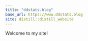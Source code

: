 ```yaml
---
title: "ddstats.blog"
base_url: https://www.ddstats.blog
site: distill::distill_website
---
```


Welcome to my site!
